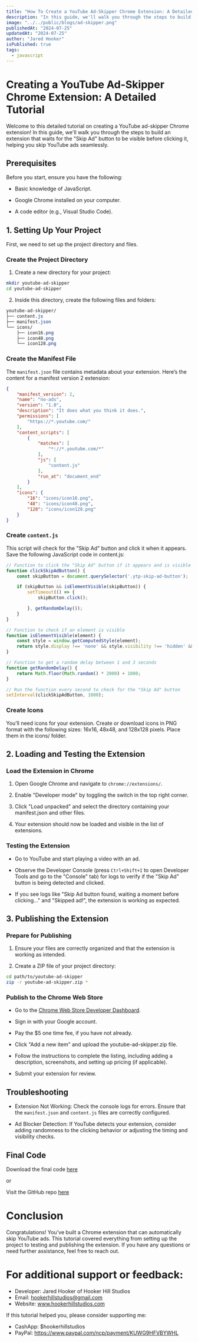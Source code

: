 ```yaml
---
title: "How To Create a YouTube Ad-Skipper Chrome Extension: A Detailed Tutorial"
description: "In this guide, we'll walk you through the steps to build an extension that automatically skips YouTube ads when the Skip Ad button appears."
image: "../../public/blogs/ad-skipper.png"
publishedAt: "2024-07-25"
updatedAt: "2024-07-25"
author: "Jared Hooker"
isPublished: true
tags:
  - javascript
---
```


# Creating a YouTube Ad-Skipper Chrome Extension: A Detailed Tutorial

Welcome to this detailed tutorial on creating a YouTube ad-skipper Chrome extension! In this guide, we'll walk you through the steps to build an extension that waits for the "Skip Ad" button to be visible before clicking it, helping you skip YouTube ads seamlessly.

## Prerequisites

Before you start, ensure you have the following:

- Basic knowledge of JavaScript.

- Google Chrome installed on your computer.

- A code editor (e.g., Visual Studio Code).

## 1. Setting Up Your Project

First, we need to set up the project directory and files.

### Create the Project Directory

1. Create a new directory for your project:

```bash
mkdir youtube-ad-skipper
cd youtube-ad-skipper
```

2. Inside this directory, create the following files and folders:

```css
youtube-ad-skipper/
├── content.js
├── manifest.json
└── icons/
    ├── icon16.png
    ├── icon48.png
    └── icon128.png
```

### Create the Manifest File

The `manifest.json` file contains metadata about your extension. Here’s the content for a manifest version 2 extension:

```json
{
    "manifest_version": 2,
    "name": "no-ads",
    "version": "1.0",
    "description": "It does what you think it does.",
    "permissions": [
        "https://*.youtube.com/"
    ],
    "content_scripts": [
        {
            "matches": [
                "*://*.youtube.com/*"
            ],
            "js": [
                "content.js"
            ],
            "run_at": "document_end"
        }
    ],
    "icons": {
        "16": "icons/icon16.png",
        "48": "icons/icon48.png",
        "128": "icons/icon128.png"
    }
}
```

### Create `content.js`

This script will check for the "Skip Ad" button and click it when it appears. Save the following JavaScript code in content.js:

```javascript
// Function to click the "Skip Ad" button if it appears and is visible
function clickSkipAdButton() {
    const skipButton = document.querySelector('.ytp-skip-ad-button');

    if (skipButton && isElementVisible(skipButton)) {
        setTimeout(() => {
            skipButton.click();

        }, getRandomDelay());
    }
}

// Function to check if an element is visible
function isElementVisible(element) {
    const style = window.getComputedStyle(element);
    return style.display !== 'none' && style.visibility !== 'hidden' && style.opacity !== '0';
}

// Function to get a random delay between 1 and 3 seconds
function getRandomDelay() {
    return Math.floor(Math.random() * 2000) + 1000;
}

// Run the function every second to check for the "Skip Ad" button
setInterval(clickSkipAdButton, 1000);
```

### Create Icons

You’ll need icons for your extension. Create or download icons in PNG format with the following sizes: 16x16, 48x48, and 128x128 pixels. Place them in the icons/ folder.

## 2. Loading and Testing the Extension

### Load the Extension in Chrome

1. Open Google Chrome and navigate to `chrome://extensions/`.

2. Enable "Developer mode" by toggling the switch in the top right corner.

3. Click "Load unpacked" and select the directory containing your manifest.json and other files.

4. Your extension should now be loaded and visible in the list of extensions.

### Testing the Extension

- Go to YouTube and start playing a video with an ad.

- Observe the Developer Console (press `Ctrl+Shift+I` to open Developer Tools and go to the "Console" tab) for logs to verify if the "Skip Ad" button is being detected and clicked.

- If you see logs like "Skip Ad button found, waiting a moment before clicking..." and "Skipped ad!", the extension is working as expected.

## 3. Publishing the Extension

### Prepare for Publishing

1. Ensure your files are correctly organized and that the extension is working as intended.

2. Create a ZIP file of your project directory:

```bash
cd path/to/youtube-ad-skipper
zip -r youtube-ad-skipper.zip *
```

### Publish to the Chrome Web Store

- Go to the [Chrome Web Store Developer Dashboard](https://chrome.google.com/webstore/developer/dashboard).

- Sign in with your Google account.

- Pay the $5 one time fee, if you have not already.

- Click "Add a new item" and upload the youtube-ad-skipper.zip file.

- Follow the instructions to complete the listing, including adding a description, screenshots, and setting up pricing (if applicable).

- Submit your extension for review.

## Troubleshooting

- Extension Not Working: Check the console logs for errors. Ensure that the `manifest.json` and `content.js` files are correctly configured.

- Ad Blocker Detection: If YouTube detects your extension, consider adding randomness to the clicking behavior or adjusting the timing and visibility checks.

## Final Code

Download the final code [here](https://github.com/JRH89/youtube-ad-skipper/releases/download/v1.0/youtube-ad-skipper.zip)

or

Visit the GitHub repo [here](https://github.com/JRH89/youtube-ad-skipper/)

# Conclusion

Congratulations! You’ve built a Chrome extension that can automatically skip YouTube ads. This tutorial covered everything from setting up the project to testing and publishing the extension. If you have any questions or need further assistance, feel free to reach out.

# For additional support or feedback:

- Developer: Jared Hooker of Hooker Hill Studios
- Email: hookerhillstudios@gmail.com
- Website: www.hookerhillstudios.com

If this tutorial helped you, please consider supporting me:

- CashApp: $hookerhillstudios
- PayPal: https://www.paypal.com/ncp/payment/KUWG9HFVBYWHL